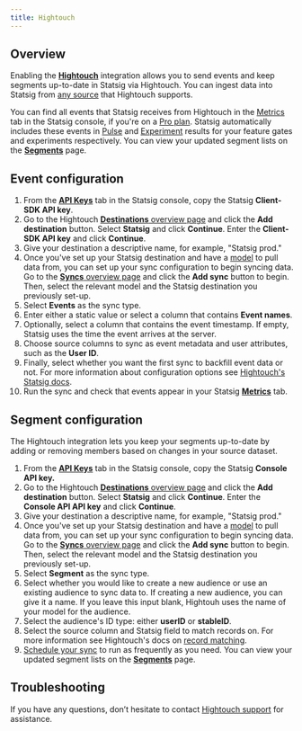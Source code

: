 ```yaml
---
title: Hightouch
---
```


## **Overview**

Enabling the **[Hightouch](https://hightouch.com/)** integration allows you to send events and keep segments up-to-date in Statsig via Hightouch. You can ingest data into Statsig from [any source](https://hightouch.com/integrations) that Hightouch supports.

You can find all events that Statsig receives from Hightouch in the [Metrics](/metrics) tab in the Statsig console, if you're on a [Pro plan](https://www.statsig.com/pricing). Statsig automatically includes these events in [Pulse](/pulse) and [Experiment](/experiments-plus/monitor) results for your feature gates and experiments respectively. You can view your updated segment lists on the **[Segments](https://console.statsig.com/segments)** page.

## **Event configuration**

1. From the **[API Keys](https://console.statsig.com/api_keys)** tab in the Statsig console, copy the Statsig **Client-SDK API key**.
2. Go to the Hightouch [**Destinations** overview page](https://app.hightouch.com/destinations) and click the **Add destination**
button. Select **Statsig** and click **Continue**. Enter the **Client-SDK API key** and click **Continue**. 
3. Give your destination a descriptive name, for example, "Statsig prod."
4. Once you've set up your Statsig destination and have a [model](https://hightouch.com/docs/getting-started/concepts#models) to pull data from, you can set up your sync configuration to begin syncing data. Go to the [**Syncs** overview page](https://app.hightouch.com/syncs) and click the **Add sync** button to begin. Then, select the relevant model and the Statsig destination you previously set-up.
5. Select **Events** as the sync type.
6. Enter either a static value or select a column that contains **Event names**.
7. Optionally, select a column that contains the event timestamp. If empty, Statsig uses the time the event arrives at the server.
8. Choose source columns to sync as event metadata and user attributes, such as the **User ID**.
9. Finally, select whether you want the first sync to backfill event data or not. For more information about configuration options see [Hightouch's Statsig docs](https://hightouch.com/docs/destinations/statsig#events).
10. Run the sync and check that events appear in your Statsig **[Metrics](/metrics)** tab.

## Segment configuration

The Hightouch integration lets you keep your segments up-to-date by adding or removing members based on changes in your source dataset. 

1. From the **[API Keys](https://console.statsig.com/api_keys)** tab in the Statsig console, copy the Statsig **Console API key.**
2. Go to the Hightouch [**Destinations** overview page](https://app.hightouch.com/destinations) and click the **Add destination**
button. Select **Statsig** and click **Continue**. Enter the **Console API API key** and click **Continue**. 
3. Give your destination a descriptive name, for example, "Statsig prod."
4. Once you've set up your Statsig destination and have a [model](https://hightouch.com/docs/getting-started/concepts#models) to pull data from, you can set up your sync configuration to begin syncing data. Go to the [**Syncs** overview page](https://app.hightouch.com/syncs) and click the **Add sync** button to begin. Then, select the relevant model and the Statsig destination you previously set-up.
5. Select **Segment** as the sync type.
6. Select whether you would like to create a new audience or use an existing audience to sync data to. If creating a new audience, you can give it a name. If you leave this input blank, Hightouh uses the name of your model for the audience.
7. Select the audience's ID type: either **userID** or **stableID**.
8. Select the source column and Statsig field to match records on. For more information see Hightouch's docs on [record matching](https://hightouch.com/docs/syncs/record-matching).
9. [Schedule your sync](https://hightouch.com/docs/syncs/schedule-sync-ui) to run as frequently as you need. You can view your updated segment lists on the **[Segments](https://console.statsig.com/segments)** page.

## Troubleshooting

If you have any questions, don’t hesitate to contact [Hightouch support](https://www.notion.so/Hightouch-page-in-Statsig-docs-42b88b32b82b491d9baf1694049955ab) for assistance.